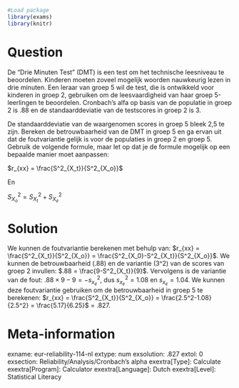 ```r
#Load package
library(exams)
library(knitr)
```
Question
========
De "Drie Minuten Test" (DMT) is een test om het technische leesniveau te beoordelen. Kinderen moeten zoveel mogelijk woorden nauwkeurig lezen in drie minuten. Een leraar van groep 5 wil de test, die is ontwikkeld voor kinderen in groep 2, gebruiken om de leesvaardigheid van haar groep 5-leerlingen te beoordelen.
Cronbach's alfa op basis van de populatie in groep 2 is .88 en de standaarddeviatie van de testscores in groep 2 is 3.

De standaarddeviatie van de waargenomen scores in groep 5 bleek 2,5 te zijn. Bereken de betrouwbaarheid van de DMT in groep 5 en ga ervan uit dat de foutvariantie gelijk is voor de populaties in groep 2 en groep 5. Gebruik de volgende formule, maar let op dat je de formule mogelijk op een bepaalde manier moet aanpassen:

$r_{xx} = \frac{S^2_{X_t}}{S^2_{X_o}}$

En

$S^2_{X_o}= S^2_{X_t} + S^2_{X_e}$


Solution
========
We kunnen de foutvariantie berekenen met behulp van: $r_{xx} = \frac{S^2_{X_t}}{S^2_{X_o}} = \frac{S^2_{X_0}-S^2_{X_t}}{S^2_{X_o}}$. We kunnen de betrouwbaarheid (.88) en de variantie (3^2) van de scores van groep 2 invullen: $.88 = \frac{9-S^2_{X_t}}{9}$. Vervolgens is de variantie van de fout: $.88 \times 9 - 9 = - s^2_{x_e}$, dus $s^2_{x_e} = 1.08$ en $s_{x_e} = 1.04$. We kunnen deze foutvariantie gebruiken om de betrouwbaarheid in groep 5 te berekenen: $r_{xx} = \frac{S^2_{X_t}}{S^2_{X_o}} = \frac{2.5^2-1.08}{2.5^2} = \frac{5.17}{6.25}$ = .827.


Meta-information
================
exname: eur-reliability-114-nl
extype: num
exsolution: .827
extol: 0
exsection: Reliability/Analysis/Cronbach's alpha
exextra[Type]: Calculate
exextra[Program]: Calculator
exextra[Language]: Dutch
exextra[Level]: Statistical Literacy
